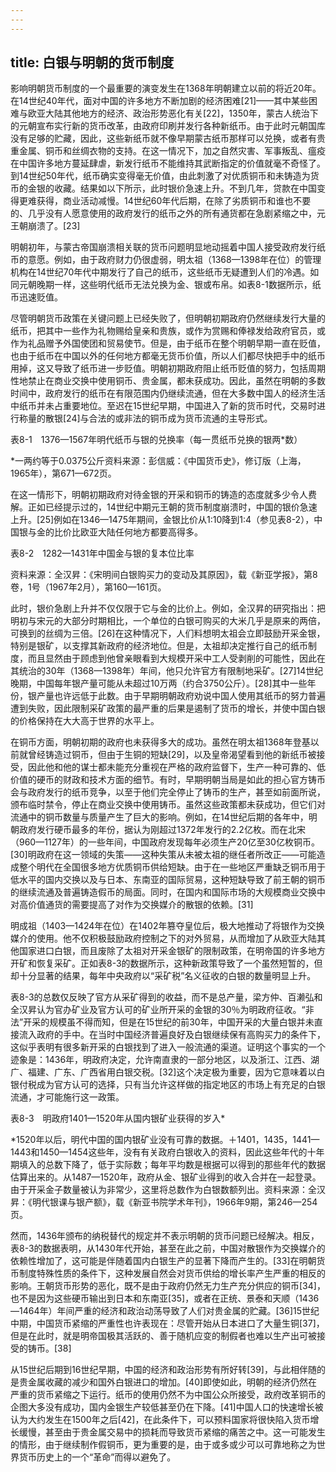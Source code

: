 ```yaml
---
---
---
```

title: 白银与明朝的货币制度
---



影响明朝货币制度的一个最重要的演变发生在1368年明朝建立以前的将近20年。在14世纪40年代，面对中国的许多地方不断加剧的经济困难[21]——其中某些困难与欧亚大陆其他地方的经济、政治形势恶化有关[22]，1350年，蒙古人统治下的元朝宣布实行新的货币改革，由政府印刷并发行各种新纸币。由于此时元朝国库没有足够的贮藏，因此，这些新纸币就不像早期蒙古纸币那样可以兑换，或者有贵重金属、铜币和丝绸衣物的支持。在这一情况下，加之自然灾害、军事叛乱、瘟疫在中国许多地方蔓延肆虐，新发行纸币不能维持其武断指定的价值就毫不奇怪了。到14世纪50年代，纸币确实变得毫无价值，由此刺激了对优质铜币和未铸造为货币的金银的收藏。结果如以下所示，此时银价急速上升。不到几年，贷款在中国变得更难获得，商业活动减慢。14世纪60年代后期，在除了劣质铜币和谁也不要的、几乎没有人愿意使用的政府发行的纸币之外的所有通货都在急剧紧缩之中，元王朝崩溃了。[23]

明朝初年，与蒙古帝国崩溃相关联的货币问题明显地动摇着中国人接受政府发行纸币的意愿。例如，由于政府财力仍很虚弱，明太祖（1368—1398年在位）的管理机构在14世纪70年代中期发行了自己的纸币，这些纸币无疑遭到人们的冷遇。如同元朝晚期一样，这些明代纸币无法兑换为金、银或布帛。如表8-1数据所示，纸币迅速贬值。

尽管明朝货币政策在关键问题上已经失败了，但明朝初期政府仍然继续发行大量的纸币，把其中一些作为礼物赐给皇亲和贵族，或作为赏赐和俸禄发给政府官员，或作为礼品赠予外国使团和贸易使节。但是，由于纸币在整个明朝早期一直在贬值，也由于纸币在中国以外的任何地方都毫无货币价值，所以人们都尽快把手中的纸币用掉，这又导致了纸币进一步贬值。明朝初期政府阻止纸币贬值的努力，包括周期性地禁止在商业交换中使用铜币、贵金属，都未获成功。因此，虽然在明朝的多数时间中，政府发行的纸币在有限范围内仍继续流通，但在大多数中国人的经济生活中纸币并未占重要地位。至迟在15世纪早期，中国进入了新的货币时代，交易时进行称量的散银[24]与合法的或非法的铜币成为货币流通的主导形式。

表8-1　1376—1567年明代纸币与银的兑换率（每一贯纸币兑换的银两*数）



*一两约等于0.0375公斤资料来源：彭信威：《中国货币史》，修订版（上海，1965年），第671—672页。

在这一情形下，明朝初期政府对待金银的开采和铜币的铸造的态度就多少令人费解。正如已经提示过的，14世纪中期元王朝的货币制度崩溃时，中国的银价急速上升。[25]例如在1346—1475年期间，金银比价从1∶10降到1∶4（参见表8-2），中国银与金的比价比欧亚大陆任何地方都要高得多。

表8-2　1282—1431年中国金与银的复本位比率



资料来源：全汉昇：《宋明间白银购买力的变动及其原因》，载《新亚学报》，第8卷，1号（1967年2月），第160—161页。

此时，银价急剧上升并不仅仅限于它与金的比价上。例如，全汉昇的研究指出：把明初与宋元的大部分时期相比，一个单位的白银可购买的大米几乎是原来的两倍，可换到的丝绸为三倍。[26]在这种情况下，人们料想明太祖会立即鼓励开采金银，特别是银矿，以支撑其新政府的经济地位。但是，太祖却决定推行自己的纸币制度，而且显然由于顾虑到他曾亲眼看到大规模开采中工人受剥削的可能性，因此在其统治的30年（1368—1398年）年间，他只允许官方有限制地采矿。[27]14世纪晚期，中国每年银产量可能从未超过10万两（约合3750公斤）。[28]其中一些年份，银产量也许远低于此数。由于早期明朝政府劝说中国人使用其纸币的努力普遍遭到失败，因此限制采矿政策的最严重的后果是遏制了货币的增长，并使中国白银的价格保持在大大高于世界的水平上。

在铜币方面，明朝初期的政府也未获得多大的成功。虽然在明太祖1368年登基以前就曾经铸造过铜币，但由于生铜的短缺[29]，以及皇帝渴望看到他的新纸币被接受，因此他和他的谋士都未能充分重视在严格的政府监督下，生产一种可靠的、低价值的硬币的财政和技术方面的细节。有时，早期明朝当局是如此的担心官方铸币会与政府发行的纸币竞争，以至于他们完全停止了铸币的生产，甚至如前面所说，颁布临时禁令，停止在商业交换中使用铸币。虽然这些政策都未获成功，但它们对流通中的铜币数量与质量产生了巨大的影响。例如，在14世纪后期的各年中，明朝政府发行硬币最多的年份，据认为刚超过1372年发行的2.2亿枚。而在北宋（960—1127年）的一些年间，中国政府发现每年必须生产20亿至30亿枚铜币。[30]明政府在这一领域的失策——这种失策从未被太祖的继任者所改正——可能造成整个明代在全国很多地方优质铜币供给短缺。由于在一些地区严重缺乏铜币用于低水平的国内交换以及与日本、东南亚的国际贸易，这种短缺导致了前王朝的铜币的继续流通及普遍铸造假币的局面。同时，在国内和国际市场的大规模商业交换中对高价值通货的需要提高了对作为交换媒介的散银的依赖。[31]

明成祖（1403—1424年在位）在1402年篡夺皇位后，极大地推动了将银作为交换媒介的使用。他不仅积极鼓励政府控制之下的对外贸易，从而增加了从欧亚大陆其他国家进口白银，而且废除了太祖对开采金银矿的限制政策，在明帝国的许多地方开矿和恢复采矿。正如表8-3的数据所示，这种新政策导致了一个虽然短暂的，但却十分显著的结果，每年中央政府以“采矿税”名义征收的白银的数量明显上升。

表8-3的总数仅反映了官方从采矿得到的收益，而不是总产量，梁方仲、百濑弘和全汉昇认为官办矿业及官方认可的矿业所开采的金银的30％为明政府征收。“非法”开采的规模虽不得而知，但是在15世纪的前30年，中国开采的大量白银并未直接流入政府的手中。在当时中国经济普遍良好及白银继续保有高购买力的条件下，这似乎表明有很多新开采的白银找到了进入一般流通的渠道。证明这个事实的一个迹象是：1436年，明政府决定，允许南直隶的一部分地区，以及浙江、江西、湖广、福建、广东、广西省用白银交税。[32]这个决定极为重要，因为它意味着以白银付税成为官方认可的选择，只有当允许这样做的指定地区的市场上有充足的白银流通，才可能施行这一政策。

表8-3　明政府1401—1520年从国内银矿业获得的岁入*



*1520年以后，明代中国的国内银矿业没有可靠的数据。＋1401，1435，1441—1443和1450—1454这些年，没有有关政府白银收入的资料，因此这些年代的十年期填入的总数下降了，低于实际数；每年平均数是根据可以得到的那些年代的数据估算出来的。从1487—1520年，政府从金、银矿业得到的收入合并在一起登录。由于开采金子数量被认为非常少，这里将总数作为白银数额列出。资料来源：全汉昇：《明代银课与银产额》，载《新亚书院学术年刊》，1966年9期，第246—254页。

然而，1436年颁布的纳税替代的规定并不表示明朝的货币问题已经解决。相反，表8-3的数据表明，从1430年代开始，甚至在此之前，中国对散银作为交换媒介的依赖性增加了，这可能是伴随着国内白银生产的显著下降而产生的。[33]在明朝货币制度特殊性质的条件下，这种发展自然会对货币供给的增长率产生严重的相反的影响。王朝货币形势的恶化，既不是由于政府仍然无力生产充分供应的铜币[34]，也不是因为这些硬币输出到日本和东南亚[35]，或者在正统、景泰和天顺（1436—1464年）年间严重的经济和政治动荡导致了人们对贵金属的贮藏。[36]15世纪中期，中国货币紧缩的严重性也许表现在：尽管开始从日本进口了大量生铜[37]，但是在此时，就是明帝国极其活跃的、善于随机应变的制假者也难以生产出可被接受的铸币。[38]

从15世纪后期到16世纪早期，中国的经济和政治形势有所好转[39]，与此相伴随的是贵金属收藏的减少和国外白银进口的增加。[40]即使如此，明朝的经济仍然在严重的货币紧缩之下运行。纸币的使用仍然不为中国公众所接受，政府改革铜币的企图大多没有成功，国内金银生产较低甚至仍在下降。[41]中国人口的快速增长被认为大约发生在1500年之后[42]，在此条件下，可以预料国家将很快陷入货币增长缓慢，甚至由于贵金属交易中的损耗而导致货币紧缩的痛苦之中。这一可能发生的情形，由于继续制作假铜币，更为重要的是，由于或多或少可以可靠地称之为世界货币历史上的一个“革命”而得以避免了。
